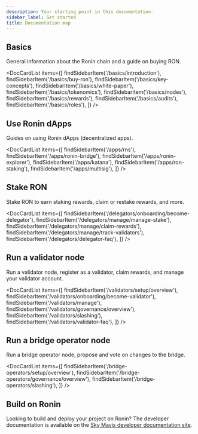 ```yaml
---
description: Your starting point in this documentation.
sidebar_label: Get started
title: Documentation map
---
```



## Basics

General information about the Ronin chain and a guide on buying RON.

<DocCardList items={[ 
    findSidebarItem('/basics/introduction'),
    findSidebarItem('/basics/buy-ron'),
    findSidebarItem('/basics/key-concepts'),
    findSidebarItem('/basics/white-paper'),
    findSidebarItem('/basics/tokenomics'),
    findSidebarItem('/basics/nodes'),
    findSidebarItem('/basics/rewards'),
    findSidebarItem('/basics/audits'),
    findSidebarItem('/basics/roles'),
    ]} />

## Use Ronin dApps

Guides on using Ronin dApps (decentralized apps). 

<DocCardList items={[ 
    findSidebarItem('/apps/rns'),
    findSidebarItem('/apps/ronin-bridge'),
    findSidebarItem('/apps/ronin-explorer'),
    findSidebarItem('/apps/katana'),
    findSidebarItem('/apps/ron-staking'),
    findSidebarItem('/apps/multisig'),
    ]} />

## Stake RON

Stake RON to earn staking rewards, claim or restake rewards, and more.

<DocCardList items={[ 
    findSidebarItem('/delegators/onboarding/become-delegator'),
    findSidebarItem('/delegators/manage/manage-stake'),
    findSidebarItem('/delegators/manage/claim-rewards'),
    findSidebarItem('/delegators/manage/track-validators'),
    findSidebarItem('/delegators/delegator-faq'),
    ]} />

## Run a validator node

Run a validator node, register as a validator, claim rewards, and manage your validator account.

<DocCardList items={[
    findSidebarItem('/validators/setup/overview'),
    findSidebarItem('/validators/onboarding/become-validator'),
    findSidebarItem('/validators/manage'),
    findSidebarItem('/validators/governance/overview'),
    findSidebarItem('/validators/slashing'),
    findSidebarItem('/validators/validator-faq'),
    ]} />

## Run a bridge operator node

Run a bridge operator node, propose and vote on changes to the bridge.

<DocCardList items={[
    findSidebarItem('/bridge-operators/setup/overview'),
    findSidebarItem('/bridge-operators/governance/overview'),
    findSidebarItem('/bridge-operators/slashing'),
    ]} />

## Build on Ronin

Looking to build and deploy your project on Ronin? The developer documentation
is available on the
[Sky Mavis developer documentation site](https://docs.skymavis.com/ronin/overview).
